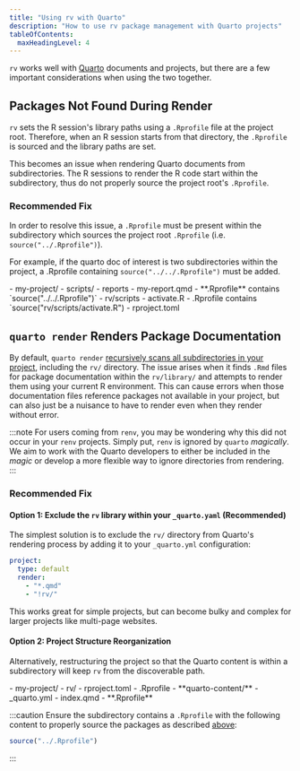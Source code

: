 ```yaml
---
title: "Using rv with Quarto"
description: "How to use rv package management with Quarto projects"
tableOfContents:
  maxHeadingLevel: 4
---
```



`rv` works well with [Quarto](https://quarto.org/) documents and projects, but there are a few important considerations when using the two together.

## Packages Not Found During Render
`rv` sets the R session's library paths using a `.Rprofile` file at the project root. Therefore, when an R session starts from that directory,
the `.Rprofile` is sourced and the library paths are set. 

This becomes an issue when rendering Quarto documents from subdirectories. The R sessions to render the R code start within the subdirectory,
thus do not properly source the project root's `.Rprofile`. 

### Recommended Fix

In order to resolve this issue, a `.Rprofile` must be present within the subdirectory which sources the project root `.Rprofile` (i.e. `source("../.Rprofile")`).

For example, if the quarto doc of interest is two subdirectories within the project, a .Rprofile containing `source("../../.Rprofile")` 
must be added.

<FileTree>
- my-project/
    - scripts/
        - reports
            - my-report.qmd
            - **.Rprofile** contains `source("../../.Rprofile")`
    - rv/scripts
        - activate.R
    - .Rprofile contains `source("rv/scripts/activate.R")
    - rproject.toml
</FileTree>

## `quarto render` Renders Package Documentation

By default, `quarto render` [recursively scans all subdirectories in your project](https://quarto.org/docs/projects/quarto-projects.html#render-targets), 
including the `rv/` directory. The issue arises when it finds `.Rmd` files for package documentation within the `rv/library/` and attempts
to render them using your current R environment. This can cause errors when those documentation files reference packages not available in your project,
but can also just be a nuisance to have to render even when they render without error.

:::note
For users coming from `renv`, you may be wondering why this did not occur in your `renv` projects. Simply put, `renv` is ignored
by `quarto` _magically_. We aim to work with the Quarto developers to either be included in the _magic_ or develop a more flexible way to ignore
directories from rendering.
:::

### Recommended Fix

#### Option 1: Exclude the `rv` library within your `_quarto.yaml` (Recommended)

The simplest solution is to exclude the `rv/` directory from Quarto's rendering process by adding it to your `_quarto.yml` configuration:

```yaml
project:
  type: default
  render:
    - "*.qmd"
    - "!rv/"
```

This works great for simple projects, but can become bulky and complex for larger projects like multi-page websites.

#### Option 2: Project Structure Reorganization

Alternatively, restructuring the project so that the Quarto content is within a subdirectory will keep `rv` from the discoverable path.

<FileTree>
- my-project/
  - rv/
  - rproject.toml
  - .Rprofile
  - **quarto-content/**
    - _quarto.yml
    - index.qmd
    - **.Rprofile**
</FileTree>

:::caution
Ensure the subdirectory contains a `.Rprofile` with the following content to properly source the packages as described [above](#packages-not-found-during-render):

```r
source("../.Rprofile")
```
:::
